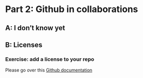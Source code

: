 # Part 2: Github in collaborations


## A: I don't know yet

## B: Licenses

### Exercise: add a license to your repo

Please go over this [Github documentation](https://docs.github.com/en/communities/setting-up-your-project-for-healthy-contributions/adding-a-license-to-a-repository)








